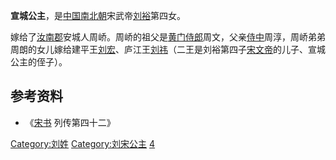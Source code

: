 {{東亞女性歷史人物
| 名稱=宣城德公主
| 身份=[[刘宋|刘宋]]公主
| 畫像=
| 說明=
| 姓=刘
| 名=
| 封爵=[[公主|公主]]
| 位號=
| 封號=宣城公主
| 出生年=
| 逝世年=
| 諡號=德
| 墳墓=
| 父親=[[刘裕|刘裕]]
| 同胞兄弟=
| 母親=
|}}
'''宣城公主'''，是[[中国|中国]][[南北朝|南北朝]]宋武帝[[刘裕|刘裕]]第四女。

嫁给了[[汝南郡|汝南郡]]安城人周峤。周峤的祖父是[[黄门侍郎|黄门侍郎]]周文，父亲[[侍中|侍中]]周淳，周峤弟弟周朗的女儿嫁给建平王[[刘宏_(刘宋)|刘宏]]、庐江王[[刘祎_(刘宋)|刘祎]]（二王是刘裕第四子[[宋文帝|宋文帝]]的儿子、宣城公主的侄子）。

== 参考资料 ==
*《[[宋书|宋书]] 列传第四十二》

[[Category:刘姓|Category:刘姓]]
[[Category:刘宋公主|Category:刘宋公主]]
[[Category:宋武帝皇女|4]]